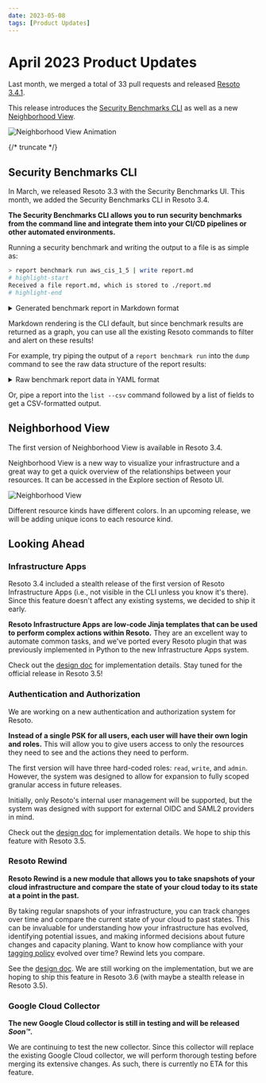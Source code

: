 ```yaml
---
date: 2023-05-08
tags: [Product Updates]
---
```


# April 2023 Product Updates

Last month, we merged a total of 33 pull requests and released [Resoto 3.4.1](/releases/3.4.1).

This release introduces the [Security Benchmarks CLI](#security-benchmarks-cli) as well as a new [Neighborhood View](#neighborhood-view).

![Neighborhood View Animation](./img/neighborhood.gif)

{/* truncate */}

## Security Benchmarks CLI

In March, we released Resoto 3.3 with the Security Benchmarks UI. This month, we added the Security Benchmarks CLI in Resoto 3.4.

**The Security Benchmarks CLI allows you to run security benchmarks from the command line and integrate them into your CI/CD pipelines or other automated environments.**

Running a security benchmark and writing the output to a file is as simple as:

```bash
> report benchmark run aws_cis_1_5 | write report.md
# highlight-start
​Received a file report.md, which is stored to ./report.md
# highlight-end
```

<details>
<summary>Generated benchmark report in Markdown format</summary>
<div>

```markdown title="report.md"
# Report for account 00123456789

Title: AWS CIS 1.5.0

Version: 1.5

Summary: 42 checks ✅ and 31 checks ❌

## Passed Checks

- ✅ critical: Ensure no root account access key exists
- ✅ critical: Ensure hardware MFA is enabled for the root account
- ✅ critical: Avoid the use of the root accounts
...

### 3.2 Ensure CloudTrail log file validation is enabled (all checks ❌)

CloudTrail log file validation creates a digitally signed digest file containing a hash of each log that CloudTrail writes to S3. These digest files can be used to determine whether a log file was changed, deleted, or unchanged after CloudTrail delivered the log. It is recommended that file validation be enabled on all CloudTrails.

- ❌ **medium**: Ensure CloudTrail log file validation is enabled

  - Risk: Enabling log file validation will provide additional integrity checking of CloudTrail logs.

  - There are 1 `aws_cloud_trail` resources failing this check.

  - Remediation: Ensure LogFileValidationEnabled is set to true for each trail.. See [Link](http://docs.aws.amazon.com/awscloudtrail/latest/userguide/cloudtrail-log-filevalidation-enabling.html) for more details.

### 3.3 Ensure the S3 bucket used to store CloudTrail logs is not publicly accessible (all checks ✅)

CloudTrail logs a record of every API call made in your AWS account. These logs file are stored in an S3 bucket. It is recommended that the bucket policy or access control list (ACL) applied to the S3 bucket that CloudTrail logs to prevent public access to the CloudTrail logs.

- ✅ **critical**: Ensure the S3 bucket CloudTrail logs is not publicly accessible
...
```

</div>
</details>

Markdown rendering is the CLI default, but since benchmark results are returned as a graph, you can use all the existing Resoto commands to filter and alert on these results!

For example, try piping the output of a `report benchmark run` into the `dump` command to see the raw data structure of the report results:

<details>
<summary>Raw benchmark report data in YAML format</summary>
<div>

```yaml
---
id: 23e2446e-ede2-11ed-a163-1ad5c904c3a4
kind: report_check_result
reported:
  categories:
  - security
  - compliance
  default_values: null
  detect:
    resoto: is(aws_ec2_security_group) and group_ip_permissions[*].{ip_protocol="-1"
      and ipv6_ranges[*].cidr_ipv6="::/0"}
  id: aws_ec2_allow_ingress_from_internet_to_any_port_ipv6
  provider: aws
  related: []
  remediation:
    action: null
    text: Apply Zero Trust approach. Implement a process to scan and remediate unrestricted
      or overly permissive network acls. Recommended best practices is to narrow the
      definition for the minimum ports required.
    url: https://docs.aws.amazon.com/vpc/latest/userguide/vpc-network-acls.html
  result_kind: aws_ec2_security_group
  risk: If Security groups are not properly configured the attack surface is increased.
  service: ec2
  severity: high
  title: Ensure no security groups allow ingress from ::/0 to any port.
  url: null
  kind: report_check_result
  name: Ensure no security groups allow ingress from ::/0 to any port.
  number_of_resources_failing: 41
  number_of_resources_failing_by_account:
    '00123456789': 3
    '00987654321': 6
    '00564738291': 22
```

</div>
</details>

Or, pipe a report into the `list --csv` command followed by a list of fields to get a CSV-formatted output.

## Neighborhood View

The first version of Neighborhood View is available in Resoto 3.4.

Neighborhood View is a new way to visualize your infrastructure and a great way to get a quick overview of the relationships between your resources. It can be accessed in the Explore section of Resoto UI.

![Neighborhood View](./img/neighborhood.png)

Different resource kinds have different colors. In an upcoming release, we will be adding unique icons to each resource kind.

## Looking Ahead

### Infrastructure Apps

Resoto 3.4 included a stealth release of the first version of Resoto Infrastructure Apps (i.e., not visible in the CLI unless you know it's there). Since this feature doesn't affect any existing systems, we decided to ship it early.

**Resoto Infrastructure Apps are low-code Jinja templates that can be used to perform complex actions within Resoto.** They are an excellent way to automate common tasks, and we've ported every Resoto plugin that was previously implemented in Python to the new Infrastructure Apps system.

Check out the [design doc](https://docs.google.com/document/d/1tHZpPAWKh1XMLqsoapAKibAkLnnqH0edCIC6Li-W2b8/edit?usp=sharing) for implementation details. Stay tuned for the official release in Resoto 3.5!

### Authentication and Authorization

We are working on a new authentication and authorization system for Resoto.

**Instead of a single PSK for all users, each user will have their own login and roles.** This will allow you to give users access to only the resources they need to see and the actions they need to perform.

The first version will have three hard-coded roles: `read`, `write`, and `admin`. However, the system was designed to allow for expansion to fully scoped granular access in future releases.

Initially, only Resoto's internal user management will be supported, but the system was designed with support for external OIDC and SAML2 providers in mind.

Check out the [design doc](https://docs.google.com/document/d/1yuD5d301uyIA8PCh-Ddew-i9EzPW5YoPWZ2AxjJutoY/edit?usp=sharing) for implementation details. We hope to ship this feature with Resoto 3.5.

### Resoto Rewind

**Resoto Rewind is a new module that allows you to take snapshots of your cloud infrastructure and compare the state of your cloud today to its state at a point in the past.**

By taking regular snapshots of your infrastructure, you can track changes over time and compare the current state of your cloud to past states. This can be invaluable for understanding how your infrastructure has evolved, identifying potential issues, and making informed decisions about future changes and capacity planing. Want to know how compliance with your [tagging policy](../../../effective-cloud-management-tagging-policies/index.mdx) evolved over time? Rewind lets you compare.

See the [design doc](https://docs.google.com/document/d/1HZLyJXYiNZ06gdgF4RvyApZy_uf3BhaRnNX45vLgwvg/edit?usp=sharing). We are still working on the implementation, but we are hoping to ship this feature in Resoto 3.6 (with maybe a stealth release in Resoto 3.5).

### Google Cloud Collector

**The new Google Cloud collector is still in testing and will be released _Soon™_.**

We are continuing to test the new collector. Since this collector will replace the existing Google Cloud collector, we will perform thorough testing before merging its extensive changes. As such, there is currently no ETA for this feature.
